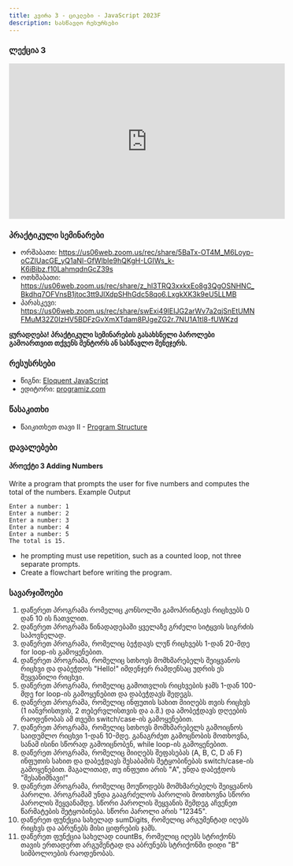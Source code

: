 ```yaml
---
title: კვირა 3 - ციკლები - JavaScript 2023F
description: სასწავლო რესურსები
---
```



### ლექცია 3
<iframe width="560" height="315" src="https://www.youtube.com/embed/CP3bZqOiNj8" title="3. JavaScript - ციკლები [Fall 2023]" title="YouTube video player" frameborder="0" allow="accelerometer; autoplay; clipboard-write; encrypted-media; gyroscope; picture-in-picture; web-share" allowfullscreen></iframe>

### პრაქტიკული სემინარები
- ორშაბათი: https://us06web.zoom.us/rec/share/5BaTx-OT4M_M6Loyp-oCZIUacGE_yQ1aNl-GfWlbIe9hQKgH-LGIWs_k-K6iBibz.f10LahmqdnGcZ39s
- ოთხშაბათი: https://us06web.zoom.us/rec/share/z_hl3TRQ3xxkxEo8g3QgOSNHNC_Bkdhq7OFVnsB1jtoc3tt9JlXdpSHhGdc58qo6.LxgkXK3k9eU5LLMB
- პარასკევი: https://us06web.zoom.us/rec/share/swExi49lEIJG2arWv7a2qjSnEtUMNFMuM32Z0IzHV5BDFzGvXmXTdam8PJgeZG2r.7NU1A1tl8-fUWKzd

**ყურადღება! პრაქტიკული სემინარების გასახსნელი პაროლები გამოართვით თქვენს მენტორს ან სასწავლო მენეჯერს.**

### რესუსრსები
- წიგნი: [Eloquent JavaScript](https://eloquentjavascript.net/)
- ედიტორი: [programiz.com](https://www.programiz.com/javascript/online-compiler/)

### წასაკითხი
- წაიკითხეთ თავი II - [Program Structure](https://eloquentjavascript.net/02_program_structure.html)

### დავალებები
#### პროექტი 3 Adding Numbers
Write a program that prompts the user for five numbers and
computes the total of the numbers.
Example Output
```shell
Enter a number: 1
Enter a number: 2
Enter a number: 3
Enter a number: 4
Enter a number: 5
The total is 15.
```

* he prompting must use repetition, such as a counted
loop, not three separate prompts.
* Create a flowchart before writing the program.

### სავარჯიშოები
1. დაწერეთ პროგრამა რომელიც კონსოლში გამოპრინტავს რიცხვებს 0 დან 10 ის ჩათვლით.
1. დაწერეთ პროგრამა წინადადებაში ყველაზე გრძელი სიტყვის სიგრძის საპოვნელად.
1. დაწერეთ პროგრამა, რომელიც ბეჭდავს ლუწ რიცხვებს 1-დან 20-მდე for loop-ის გამოყენებით.
1. დაწერეთ პროგრამა, რომელიც სთხოვს მომხმარებელს შეიყვანოს რიცხვი და დაბეჭდოს "Hello!" იმდენჯერ რამდენსაც უდრის ეს  შეყვანილი რიცხვი.
1. დაწერეთ პროგრამა, რომელიც გამოთვლის რიცხვების ჯამს 1-დან 100-მდე for loop-ის გამოყენებით და დაბეჭდავს შედეგს.
1. დაწერეთ პროგრამა, რომელიც ინფუთის სახით მიიღებს თვის რიცხვს (1 იანვრისთვის, 2 თებერვლისთვის და ა.შ.) და ამობეჭდავს დღეების რაოდენობას ამ თვეში switch/case-ის გამოყენებით.
1. დაწერეთ პროგრამა, რომელიც სთხოვს მომხმარებელს გამოიცნოს საიდუმლო რიცხვი 1-დან 10-მდე. განაგრძეთ გამოცნობის მოთხოვნა, სანამ ისინი სწორად გამოიცნობენ, while loop-ის გამოყენებით.
1. დაწერეთ პროგრამა, რომელიც მიიღებს შეფასებას (A, B, C, D ან F) ინფუთის სახით და დაბეჭდავს შესაბამის შეტყობინებას switch/case-ის გამოყენებით. მაგალითად, თუ ინფუთი არის "A", უნდა დაბეჭდოს "შესანიშნავი!"
1. დაწერეთ პროგრამა, რომელიც მოუწოდებს მომხმარებელს შეიყვანოს პაროლი. პროგრამამ უნდა გააგრძელოს პაროლის მოთხოვნა სწორი პაროლის შეყვანამდე. სწორი პაროლის შეყვანის შემდეგ აჩვენეთ წარმატების შეტყობინება. სწორი პაროლი არის "12345".
1. დაწერეთ ფუნქცია სახელად sumDigits, რომელიც არგუმენტად იღებს რიცხვს და აბრუნებს მისი ციფრების ჯამს.
1. დაწერეთ ფუნქცია სახელად countBs, რომელიც იღებს სტრიქონს თავის ერთადერთ არგუმენტად და აბრუნებს სტრიქონში დიდი "B" სიმბოლოების რაოდენობას.
